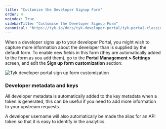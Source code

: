 ```yaml
---
title: "Customize the Developer Signup Form"
order: 4
noindex: True
sidebarTitle: "Customise the Developer Signup Form"
canonical: "https://tyk.io/docs/tyk-developer-portal/tyk-portal-classic/customise/developer-meta-data"
---
```



<LegacyClassicPortalApi/>

When a developer signs up to your developer Portal, you might wish to capture more information about the developer than is supplied by the default form. To enable new fields in this form (they are automatically added to the form as you add them), go to the **Portal Management > Settings** screen, and edit the **Sign up form customization** section:

<img src="/img/dashboard/portal-management/dev_cusomise_2.5.png" alt="Tyk developer portal sign up form customization" />

### Developer metadata and keys

All developer metadata is automatically added to the key metadata when a token is generated, this can be useful if you need to add more information to your upstream requests.

A developer username will also automatically be made the alias for an API token so that it is easy to identify in the analytics.
